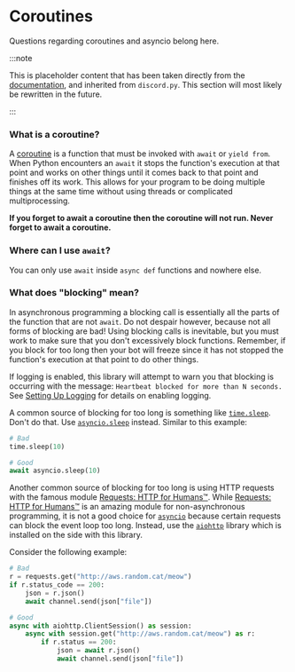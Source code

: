 # Coroutines

Questions regarding coroutines and asyncio belong here.

:::note

This is placeholder content that has been taken directly from the [documentation](https://docs.disnake.dev/en/latest/), and inherited from `discord.py`. This section will most likely be rewritten in the future.

:::

### What is a coroutine?

A [coroutine](https://docs.python.org/3/library/asyncio-task.html#coroutine) is a function that must be invoked with `await` or `yield from`. When Python encounters an `await` it stops the function's execution at that point and works on other things until it comes back to that point and finishes off its work. This allows for your program to be doing multiple things at the same time without using threads or complicated multiprocessing.

**If you forget to await a coroutine then the coroutine will not run. Never forget to await a coroutine.**

### Where can I use `await`?

You can only use `await` inside `async def` functions and nowhere else.

### What does "blocking" mean?

In asynchronous programming a blocking call is essentially all the parts of the function that are not `await`. Do not despair however, because not all forms of blocking are bad! Using blocking calls is inevitable, but you must work to make sure that you don't excessively block functions. Remember, if you block for too long then your bot will freeze since it has not stopped the function's execution at that point to do other things.

If logging is enabled, this library will attempt to warn you that blocking is occurring with the message: `Heartbeat blocked for more than N seconds.` See [Setting Up Logging](https://docs.disnake.dev/en/latest/logging.html#logging-setup) for details on enabling logging.

A common source of blocking for too long is something like [`time.sleep`](https://docs.python.org/3/library/time.html#time.sleep). Don't do that. Use [`asyncio.sleep`](https://docs.python.org/3/library/asyncio-task.html#asyncio.sleep)
instead. Similar to this example:

```python title="coroutines.py"
# Bad
time.sleep(10)

# Good
await asyncio.sleep(10)
```

Another common source of blocking for too long is using HTTP requests with the famous module [Requests: HTTP for Humans™](https://docs.python-requests.org/en/latest/). While [Requests: HTTP for Humans™](https://docs.python-requests.org/en/latest/) is an amazing module for non-asynchronous programming, it is not a good choice for [`asyncio`](https://docs.python.org/3/library/asyncio.html#module-asyncio) because certain requests can block the event loop too long. Instead, use the [`aiohttp`](https://docs.aiohttp.org/en/stable/index.html) library which is installed on the side with this library.

Consider the following example:

```python title="coroutines.py"
# Bad
r = requests.get("http://aws.random.cat/meow")
if r.status_code == 200:
    json = r.json()
    await channel.send(json["file"])

# Good
async with aiohttp.ClientSession() as session:
    async with session.get("http://aws.random.cat/meow") as r:
        if r.status == 200:
            json = await r.json()
            await channel.send(json["file"])
```
